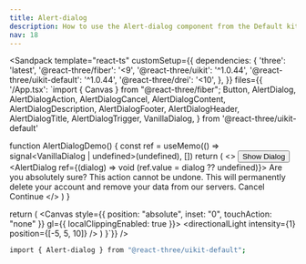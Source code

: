 ```yaml
---
title: Alert-dialog
description: How to use the Alert-dialog component from the Default kit.
nav: 18
---
```


<Sandpack
  template="react-ts"
  customSetup={{
    dependencies: {
      'three': 'latest',
      '@react-three/fiber': '<9',
      '@react-three/uikit': '^1.0.44',
      '@react-three/uikit-default': '^1.0.44',
      '@react-three/drei': '<10',
    },
  }}
  files={{
    '/App.tsx': `import { Canvas } from "@react-three/fiber";
  Button,
  AlertDialog,
  AlertDialogAction,
  AlertDialogCancel,
  AlertDialogContent,
  AlertDialogDescription,
  AlertDialogFooter,
  AlertDialogHeader,
  AlertDialogTitle,
  AlertDialogTrigger,
  VanillaDialog,
} from '@react-three/uikit-default'

function AlertDialogDemo() {
  const ref = useMemo(() => signal<VanillaDialog | undefined>(undefined), [])
  return (
    <>
      <AlertDialogTrigger dialog={ref}>
        <Button variant="outline">
          <Text>Show Dialog</Text>
        </Button>
      </AlertDialogTrigger>
      <AlertDialog ref={(dialog) => void (ref.value = dialog ?? undefined)}>
        <AlertDialogContent>
          <AlertDialogHeader>
            <AlertDialogTitle>
              <Text>Are you absolutely sure?</Text>
            </AlertDialogTitle>
            <AlertDialogDescription>
              <Text>
                This action cannot be undone. This will permanently delete your account and remove your data from our
                servers.
              </Text>
            </AlertDialogDescription>
          </AlertDialogHeader>
          <AlertDialogFooter>
            <AlertDialogCancel>
              <Text>Cancel</Text>
            </AlertDialogCancel>
            <AlertDialogAction>
              <Text>Continue</Text>
            </AlertDialogAction>
          </AlertDialogFooter>
        </AlertDialogContent>
      </AlertDialog>
    </>
  )
}

  return (
    <Canvas style={{ position: "absolute", inset: "0", touchAction: "none" }} gl={{ localClippingEnabled: true }}>
      <ambientLight intensity={0.5} />
      <directionalLight intensity={1} position={[-5, 5, 10]} />
      <Fullscreen
        overflow="scroll"
        flexDirection="column"
        alignItems="center"
        padding={32}
        backgroundColor={colors.background}
      >
        <AlertDialogDemo />
      </Fullscreen>
    </Canvas>
  )
}`}}
/>

```bash
import { Alert-dialog } from "@react-three/uikit-default";
```